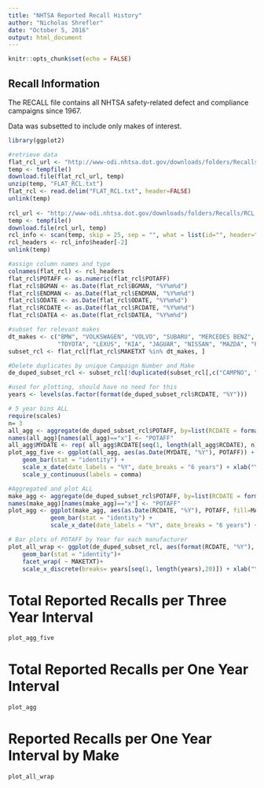 ---
title: "NHTSA Reported Recall History"
author: "Nicholas Shrefler"
date: "October 5, 2016"
output: html_document
---

```{r setup, include=FALSE}
knitr::opts_chunk$set(echo = FALSE)
```

## Recall Information

The RECALL file contains all NHTSA safety-related defect and compliance 
campaigns since 1967.

Data was subsetted to include only makes of interest.

```{r include=FALSE}

library(ggplot2)

#retrieve data
flat_rcl_url <- "http://www-odi.nhtsa.dot.gov/downloads/folders/Recalls/FLAT_RCL.zip"
temp <- tempfile()
download.file(flat_rcl_url, temp)
unzip(temp, "FLAT_RCL.txt")
flat_rcl <- read.delim("FLAT_RCL.txt", header=FALSE)
unlink(temp)
  
rcl_url <- "http://www-odi.nhtsa.dot.gov/downloads/folders/Recalls/RCL.txt"
temp <- tempfile()
download.file(rcl_url, temp)
rcl_info <- scan(temp, skip = 25, sep = "", what = list(id="", header=""), flush = TRUE)
rcl_headers <- rcl_info$header[-2]
unlink(temp)
```


```{r include=FALSE}

#assign column names and type
colnames(flat_rcl) <- rcl_headers
flat_rcl$POTAFF <- as.numeric(flat_rcl$POTAFF)
flat_rcl$BGMAN <- as.Date(flat_rcl$BGMAN, "%Y%m%d")
flat_rcl$ENDMAN <- as.Date(flat_rcl$ENDMAN, "%Y%m%d")
flat_rcl$ODATE <- as.Date(flat_rcl$ODATE, "%Y%m%d")
flat_rcl$RCDATE <- as.Date(flat_rcl$RCDATE, "%Y%m%d")
flat_rcl$DATEA <- as.Date(flat_rcl$DATEA, "%Y%m%d")

#subset for relevant makes
dt_makes <- c("BMW", "VOLKSWAGEN", "VOLVO", "SUBARU", "MERCEDES BENZ", "HYUNDA", "MINI", "SAAB", "MOPAR", "INFINITI", "HONDA",
              "TOYOTA", "LEXUS", "KIA", "JAGUAR", "NISSAN", "MAZDA", "PORSCHE", "AUDI", "LAND ROVER", "ACURA")
subset_rcl <- flat_rcl[flat_rcl$MAKETXT %in% dt_makes, ]

#Delete duplicates by unique Campaign Number and Make
de_duped_subset_rcl <- subset_rcl[!duplicated(subset_rcl[,c("CAMPNO", "MAKETXT")]),]

#used for plotting, should have no need for this
years <- levels(as.factor(format(de_duped_subset_rcl$RCDATE, "%Y")))
```

```{r include=FALSE}

# 5 year bins ALL
require(scales)
n= 3
all_agg <- aggregate(de_duped_subset_rcl$POTAFF, by=list(RCDATE = format(de_duped_subset_rcl$RCDATE, "%Y")), FUN=sum, na.rm=TRUE)
names(all_agg)[names(all_agg)=="x"] <- "POTAFF"
all_agg$MYDATE <- rep( all_agg$RCDATE[seq(1, length(all_agg$RCDATE), n)] , each=n)
plot_agg_five <- ggplot(all_agg, aes(as.Date(MYDATE, "%Y"), POTAFF)) +
    geom_bar(stat = "identity") +
    scale_x_date(date_labels = "%Y", date_breaks = "6 years") + xlab("Year Reported to NHTSA") + ylab("Potentially Affected Units")+
    scale_y_continuous(labels = comma)

#Aggregated and plot ALL
make_agg <- aggregate(de_duped_subset_rcl$POTAFF, by=list(RCDATE = format(de_duped_subset_rcl$RCDATE, "%Y"), MAKETXT = de_duped_subset_rcl$MAKETXT), FUN=sum, na.rm=TRUE)
names(make_agg)[names(make_agg)=="x"] <- "POTAFF"
plot_agg <- ggplot(make_agg, aes(as.Date(RCDATE, "%Y"), POTAFF, fill=MAKETXT)) +
            geom_bar(stat = "identity") +
            scale_x_date(date_labels = "%Y", date_breaks = "6 years") + xlab("Year Reported to NHTSA") + ylab("Potentially Affected Units")

# Bar plots of POTAFF by Year for each manufacturer
plot_all_wrap <- ggplot(de_duped_subset_rcl, aes(format(RCDATE, "%Y"), POTAFF, group= MAKETXT, fill=MAKETXT))+
    geom_bar(stat = "identity")+
    facet_wrap( ~ MAKETXT)+
    scale_x_discrete(breaks= years[seq(1, length(years),20)]) + xlab("Year Reported to NHTSA") + ylab("Potentially Affected Units")


```


# Total Reported Recalls per Three Year Interval

```{r echo=FALSE}
plot_agg_five
```


# Total Reported Recalls per One Year Interval

```{r echo=FALSE}
plot_agg
```


# Reported Recalls per One Year Interval by Make

```{r echo=FALSE}
plot_all_wrap
```


